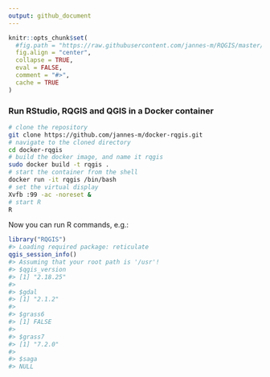 ```yaml
---
output: github_document
---
```


<!-- README.md is generated from README.Rmd. Please edit that file -->

```r
knitr::opts_chunk$set(
  #fig.path = "https://raw.githubusercontent.com/jannes-m/RQGIS/master/figures/",
  fig.align = "center",
  collapse = TRUE,
  eval = FALSE,
  comment = "#>",
  cache = TRUE
)
```

### Run RStudio, RQGIS and QGIS in a Docker container

```sh
# clone the repository
git clone https://github.com/jannes-m/docker-rqgis.git
# navigate to the cloned directory
cd docker-rqgis
# build the docker image, and name it rqgis
sudo docker build -t rqgis .  
# start the container from the shell
docker run -it rqgis /bin/bash
# set the virtual display 
Xvfb :99 -ac -noreset &
# start R
R
```

Now you can run R commands, e.g.:

```r
library("RQGIS")
#> Loading required package: reticulate
qgis_session_info()
#> Assuming that your root path is '/usr'!
#> $qgis_version
#> [1] "2.18.25"
#> 
#> $gdal
#> [1] "2.1.2"
#> 
#> $grass6
#> [1] FALSE
#> 
#> $grass7
#> [1] "7.2.0"
#> 
#> $saga
#> NULL
```

